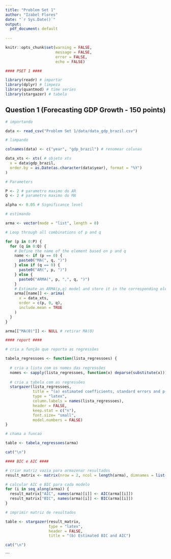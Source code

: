 ```yaml
---
title: "Problem Set 1"
author: "Izabel Flores"
date: "`r Sys.Date()`"
output:
  pdf_document: default
    
---
```


```r

knitr::opts_chunk$set(warning = FALSE, 
                      message = FALSE, 
                      error = FALSE,
                      echo = FALSE)
```

```r
#### PSET 1 ####

library(readr) # importar
library(dplyr) # limpeza
library(quantmod) # time series
library(stargazer) # tabela
```


## Question 1 (Forecasting GDP Growth - 150 points)

```r
# importando

data <- read_csv("Problem Set 1/data/data_gdp_brazil.csv")

# limpando

colnames(data) <- c("year", "gdp_brazil") # renomear colunas

data_xts <- xts( # objeto xts
  x = data$gdp_brazil,
  order.by = as.Date(as.character(data$year), format = "%Y")
)

# Parameters

P <- 2 # parametro maximo do AR
Q <- 2 # parametro maximo do MA

alpha <- 0.05 # Significance level

```

```r
# estimando

arma <- vector(mode = "list", length = 0)

# Loop through all combinations of p and q

for (p in 0:P) {
  for (q in 0:Q) {
    # Define the name of the element based on p and q
    name <- if (p == 0) {
      paste0("MA(", q, ")")
    } else if (q == 0) {
      paste0("AR(", p, ")")
    } else {
      paste0("ARMA(", p, ",", q, ")")
    }
    # Estimate an ARMA(p,q) model and store it in the corresponding element
    arma[[name]] <- arima(
      x = data_xts,
      order = c(p, 0, q),
      include.mean = TRUE
    )
  }
}

arma[["MA(0)"]] <- NULL # retirar MA(0)

```

```r

#### report ####

# cria a função que reporta as regressões

tabela_regressoes <- function(lista_regressoes) {
  
  # cria a lista com os nomes das regressões
  nomes <- sapply(lista_regressoes, function(x) deparse(substitute(x)))
  
  # cria a tabela com as regressões
  stargazer(lista_regressoes, 
            title = "(a) estimated coefficients, standard errors and p-values",
            type = "latex",
            column.labels = names(lista_regressoes),
            header = FALSE,
            keep.stat = c("n"),
            font.size= "small",
            model.numbers = FALSE)
}


```

```r
# chama a funcao

table <- tabela_regressoes(arma)

cat("\n")
```

```r
#### BIC e AIC ####

# criar matriz vazia para armazenar resultados
result_matrix <- matrix(nrow = 2, ncol = length(arma), dimnames = list(c("AIC", "BIC"), names(arma)))

# calcular AIC e BIC para cada modelo
for (i in seq_along(arma)) {
  result_matrix["AIC", names(arma)[i]] <- AIC(arma[[i]])
  result_matrix["BIC", names(arma)[i]] <- BIC(arma[[i]])
}

```

```r

# imprimir matriz de resultados

table <- stargazer(result_matrix, 
                   type = "latex",  
                   header = FALSE,
                   title = "(b) Estimated BIC and AIC")

cat("\n")
```
```




